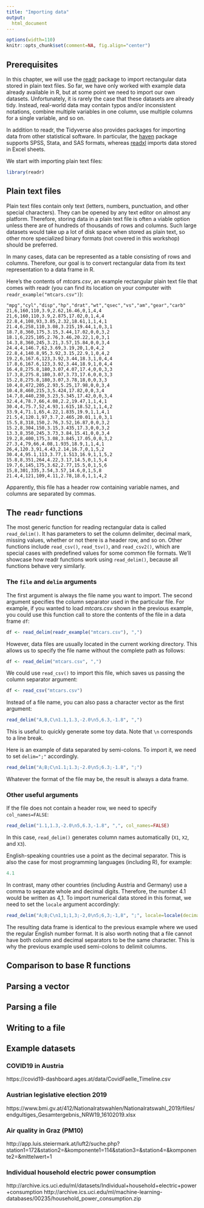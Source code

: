 ```yaml
---
title: "Importing data"
output:
  html_document
---
```


```r
options(width=110)
knitr::opts_chunk$set(comment=NA, fig.align="center")
```

## Prerequisites
In this chapter, we will use the [readr](https://readr.tidyverse.org/index.html) package to import rectangular data stored in plain text files. So far, we have only worked with example data already available in R, but at some point we need to import our own datasets. Unfortunately, it is rarely the case that these datasets are already tidy. Instead, real-world data may contain typos and/or inconsistent notations, combine multiple variables in one column, use multiple columns for a single variable, and so on.

In addition to readr, the Tidyverse also provides packages for importing data from other statistical software. In particular, the [haven](https://haven.tidyverse.org/) package supports SPSS, Stata, and SAS formats, whereas [readxl](https://readxl.tidyverse.org/) imports data stored in Excel sheets.

We start with importing plain text files:

```r
library(readr)
```

## Plain text files
Plain text files contain only text (letters, numbers, punctuation, and other special characters). They can be opened by any text editor on almost any platform. Therefore, storing data in a plain text file is often a viable option unless there are of hundreds of thousands of rows and columns. Such large datasets would take up a lot of disk space when stored as plain text, so other more specialized binary formats (not covered in this workshop) should be preferred.

In many cases, data can be represented as a table consisting of rows and columns. Therefore, our goal is to convert rectangular data from its text representation to a data frame in R.

Here's the contents of *mtcars.csv*, an example rectangular plain text file that comes with readr (you can find its location on your computer with `readr_example("mtcars.csv")`):

```{}
"mpg","cyl","disp","hp","drat","wt","qsec","vs","am","gear","carb"
21,6,160,110,3.9,2.62,16.46,0,1,4,4
21,6,160,110,3.9,2.875,17.02,0,1,4,4
22.8,4,108,93,3.85,2.32,18.61,1,1,4,1
21.4,6,258,110,3.08,3.215,19.44,1,0,3,1
18.7,8,360,175,3.15,3.44,17.02,0,0,3,2
18.1,6,225,105,2.76,3.46,20.22,1,0,3,1
14.3,8,360,245,3.21,3.57,15.84,0,0,3,4
24.4,4,146.7,62,3.69,3.19,20,1,0,4,2
22.8,4,140.8,95,3.92,3.15,22.9,1,0,4,2
19.2,6,167.6,123,3.92,3.44,18.3,1,0,4,4
17.8,6,167.6,123,3.92,3.44,18.9,1,0,4,4
16.4,8,275.8,180,3.07,4.07,17.4,0,0,3,3
17.3,8,275.8,180,3.07,3.73,17.6,0,0,3,3
15.2,8,275.8,180,3.07,3.78,18,0,0,3,3
10.4,8,472,205,2.93,5.25,17.98,0,0,3,4
10.4,8,460,215,3,5.424,17.82,0,0,3,4
14.7,8,440,230,3.23,5.345,17.42,0,0,3,4
32.4,4,78.7,66,4.08,2.2,19.47,1,1,4,1
30.4,4,75.7,52,4.93,1.615,18.52,1,1,4,2
33.9,4,71.1,65,4.22,1.835,19.9,1,1,4,1
21.5,4,120.1,97,3.7,2.465,20.01,1,0,3,1
15.5,8,318,150,2.76,3.52,16.87,0,0,3,2
15.2,8,304,150,3.15,3.435,17.3,0,0,3,2
13.3,8,350,245,3.73,3.84,15.41,0,0,3,4
19.2,8,400,175,3.08,3.845,17.05,0,0,3,2
27.3,4,79,66,4.08,1.935,18.9,1,1,4,1
26,4,120.3,91,4.43,2.14,16.7,0,1,5,2
30.4,4,95.1,113,3.77,1.513,16.9,1,1,5,2
15.8,8,351,264,4.22,3.17,14.5,0,1,5,4
19.7,6,145,175,3.62,2.77,15.5,0,1,5,6
15,8,301,335,3.54,3.57,14.6,0,1,5,8
21.4,4,121,109,4.11,2.78,18.6,1,1,4,2
```

Apparently, this file has a header row containing variable names, and columns are separated by commas.

## The `readr` functions
The most generic function for reading rectangular data is called `read_delim()`. It has parameters to set the column delimiter, decimal mark, missing values, whether or not there is a header row, and so on. Other functions include `read_csv()`, `read_tsv()`, and `read_csv2()`, which are special cases with predefined values for some common file formats. We'll showcase how readr functions work using `read_delim()`, because all functions behave very similarly.

### The `file` and `delim` arguments
The first argument is always the file name you want to import. The second argument specifies the column separator used in the particular file. For example, if you wanted to load *mtcars.csv* shown in the previous example, you could use this function call to store the contents of the file in a data frame `df`:

```r
df <- read_delim(readr_example("mtcars.csv"), ",")
```

However, data files are usually located in the current working directory. This allows us to specify the file name without the complete path as follows:

```r
df <- read_delim("mtcars.csv", ",")
```

We could use `read_csv()` to import this file, which saves us passing the column separator argument:

```r
df <- read_csv("mtcars.csv")
```

Instead of a file name, you can also pass a character vector as the first argument:

```r
read_delim("A,B,C\n1.1,1.3,-2.0\n5,6.3,-1.8", ",")
```

This is useful to quickly generate some toy data. Note that `\n` corresponds to a line break.

Here is an example of data separated by semi-colons. To import it, we need to set `delim=";"` accordingly.

```r
read_delim("A;B;C\n1.1;1.3;-2.0\n5;6.3;-1.8", ";")
```

Whatever the format of the file may be, the result is always a data frame.

### Other useful arguments
If the file does not contain a header row, we need to specify `col_names=FALSE`:

```r
read_delim("1.1,1.3,-2.0\n5,6.3,-1.8", ",", col_names=FALSE)
```

In this case, `read_delim()` generates column names automatically (`X1`, `X2`, and `X3`).

English-speaking countries use a point as the decimal separator. This is also the case for most programming languages (including R), for example:

```r
4.1
```

In contrast, many other countries (including Austria and Germany) use a comma to separate whole and decimal digits. Therefore, the number 4.1 would be written as 4,1. To import numerical data stored in this format, we need to set the `locale` argument accordingly:

```r
read_delim("A;B;C\n1,1;1,3;-2,0\n5;6,3;-1,8", ";", locale=locale(decimal_mark=","))
```

The resulting data frame is identical to the previous example where we used the regular English number format. It is also worth noting that a file cannot have both column and decimal separators to be the same character. This is why the previous example used semi-colons to delimit columns.

## Comparison to base R functions


## Parsing a vector

## Parsing a file

## Writing to a file

## Example datasets
### COVID19 in Austria
https://covid19-dashboard.ages.at/data/CovidFaelle_Timeline.csv

### Austrian legislative election 2019
https://www.bmi.gv.at/412/Nationalratswahlen/Nationalratswahl_2019/files/endgultiges_Gesamtergebnis_NRW19_16102019.xlsx

### Air quality in Graz (PM10)
http://app.luis.steiermark.at/luft2/suche.php?station1=172&station2=&komponente1=114&station3=&station4=&komponente2=&mittelwert=1

### Individual household electric power consumption
http://archive.ics.uci.edu/ml/datasets/Individual+household+electric+power+consumption
http://archive.ics.uci.edu/ml/machine-learning-databases/00235/household_power_consumption.zip

